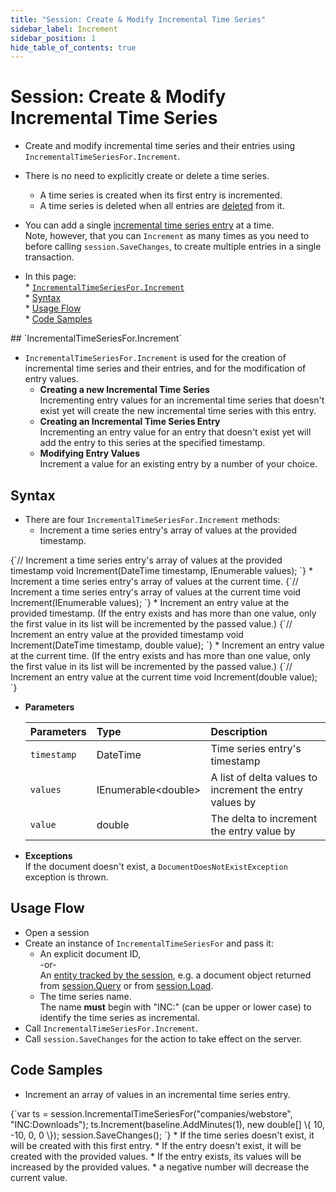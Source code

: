 ```yaml
---
title: "Session: Create & Modify Incremental Time Series"
sidebar_label: Increment
sidebar_position: 1
hide_table_of_contents: true
---
```



# Session: Create & Modify Incremental Time Series
<Admonition type="note" title="Note">

* Create and modify incremental time series and their entries using `IncrementalTimeSeriesFor.Increment`.  

* There is no need to explicitly create or delete a time series.  
   * A time series is created when its first entry is incremented.  
   * A time series is deleted when all entries are [deleted](../../../../../document-extensions/timeseries/client-api/session/delete.mdx) from it.  

* You can add a single [incremental time series entry](../../../../../document-extensions/timeseries/design.mdx#time-series-entries) at a time.  
  Note, however, that you can `Increment` as many times as you need to before calling 
  `session.SaveChanges`, to create multiple entries in a single transaction.  

* In this page:  
      * [`IncrementalTimeSeriesFor.Increment`](../../../../../document-extensions/timeseries/incremental-time-series/client-api/session/increment.mdx#timeseriesfor.append)  
         * [Syntax](../../../../../document-extensions/timeseries/incremental-time-series/client-api/session/increment.mdx#syntax)  
         * [Usage Flow](../../../../../document-extensions/timeseries/incremental-time-series/client-api/session/increment.mdx#usage-flow)  
         * [Code Samples](../../../../../document-extensions/timeseries/incremental-time-series/client-api/session/increment.mdx#code-samples)  
</Admonition>
## `IncrementalTimeSeriesFor.Increment`

* `IncrementalTimeSeriesFor.Increment` is used for the creation of incremental time series and 
  their entries, and for the modification of entry values.  
   * **Creating a new Incremental Time Series**  
     Incrementing entry values for an incremental time series that doesn't exist yet will 
     create the new incremental time series with this entry.  
   * **Creating an Incremental Time Series Entry**  
     Incrementing an entry value for an entry that doesn't exist yet will add the entry to 
     this series at the specified timestamp.  
   * **Modifying Entry Values**  
     Increment a value for an existing entry by a number of your choice.  



## Syntax

* There are four `IncrementalTimeSeriesFor.Increment` methods:  
   * Increment a time series entry's array of values at the provided timestamp.   
<TabItem value="incremental_declaration_increment-values-array-at-provided-timestamp" label="incremental_declaration_increment-values-array-at-provided-timestamp">
<CodeBlock language="csharp">
{`// Increment a time series entry's array of values at the provided timestamp
void Increment(DateTime timestamp, IEnumerable<double> values);
`}
</CodeBlock>
</TabItem>
   * Increment a time series entry's array of values at the current time.  
<TabItem value="incremental_declaration_increment-values-array-at-current-time" label="incremental_declaration_increment-values-array-at-current-time">
<CodeBlock language="csharp">
{`// Increment a time series entry's array of values at the current time
void Increment(IEnumerable<double> values);
`}
</CodeBlock>
</TabItem>
   * Increment an entry value at the provided timestamp.  
     (If the entry exists and has more than one value, only the first 
     value in its list will be incremented by the passed value.)  
<TabItem value="incremental_declaration_increment-value-at-provided-timestamp" label="incremental_declaration_increment-value-at-provided-timestamp">
<CodeBlock language="csharp">
{`// Increment an entry value at the provided timestamp
void Increment(DateTime timestamp, double value);
`}
</CodeBlock>
</TabItem>
   * Increment an entry value at the current time.  
     (If the entry exists and has more than one value, only the first 
     value in its list will be incremented by the passed value.)  
<TabItem value="incremental_declaration_increment-value-at-current-time" label="incremental_declaration_increment-value-at-current-time">
<CodeBlock language="csharp">
{`// Increment an entry value at the current time
void Increment(double value);
`}
</CodeBlock>
</TabItem>

* **Parameters**  

    | Parameters | Type | Description |
    |:-------------|:-------------|:-------------|
    | `timestamp` | DateTime | Time series entry's timestamp |
    | `values` | IEnumerable&lt;double&gt; | A list of delta values to increment the entry values by |
    | `value` | double | The delta to increment the entry value by |

* **Exceptions**  
  If the document doesn't exist, a `DocumentDoesNotExistException` exception is thrown.  



## Usage Flow

* Open a session  
* Create an instance of `IncrementalTimeSeriesFor` and pass it:  
    * An explicit document ID,  
      -or-  
      An [entity tracked by the session](../../../../../client-api/session/loading-entities.mdx), 
      e.g. a document object returned from [session.Query](../../../../../client-api/session/querying/how-to-query.mdx) 
      or from [session.Load](../../../../../client-api/session/loading-entities.mdx#load).  
    * The time series name.  
      The name **must** begin with "INC:" (can be upper or lower case) to identify the time series as incremental.  
* Call `IncrementalTimeSeriesFor.Increment`.  
* Call `session.SaveChanges` for the action to take effect on the server.  



## Code Samples

* Increment an array of values in an incremental time series entry.  
<TabItem value="incremental_create-incremental-time-series" label="incremental_create-incremental-time-series">
<CodeBlock language="csharp">
{`var ts = session.IncrementalTimeSeriesFor("companies/webstore", "INC:Downloads");
ts.Increment(baseline.AddMinutes(1), new double[] \{ 10, -10, 0, 0 \});
session.SaveChanges();
`}
</CodeBlock>
</TabItem>
    * If the time series doesn't exist, it will be created with this first entry.  
    * If the entry doesn't exist, it will be created with the provided values.  
    * If the entry exists, its values will be increased by the provided values.  
       * a negative number will decrease the current value.  



